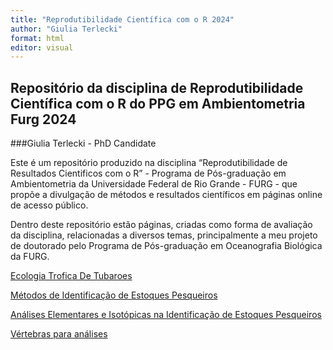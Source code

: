 ```yaml
---
title: "Reprodutibilidade Científica com o R 2024"
author: "Giulia Terlecki"
format: html
editor: visual
---
```


## Repositório da disciplina de Reprodutibilidade Científica com o R do PPG em Ambientometria Furg 2024

###Giulia Terlecki - PhD Candidate

Este é um repositório produzido na disciplina "Reprodutibilidade de Resultados Cientificos com o R" - Programa de Pós-graduação em Ambientometria da Universidade Federal de Rio Grande - FURG - que propõe a divulgação de métodos e resultados científicos em páginas online de acesso público.

Dentro deste repositório estão páginas, criadas como forma de avaliação da disciplina, relacionadas a diversos temas, principalmente a meu projeto de doutorado pelo Programa de Pós-graduação em Oceanografia Biológica da FURG.

[Ecologia Trofica De Tubaroes](pagina1_EcologiaTroficaDeTubaroes.html)

[Métodos de Identificação de Estoques Pesqueiros](Métodos de Identificação de Estoques Pesqueiros.html)

[Análises Elementares e Isotópicas na Identificação de Estoques Pesqueiros](Marcadores Químicos na Identificação de Estoques Pesqueiros.html)

[Vértebras para análises](TestesdeInsercoes.html)



